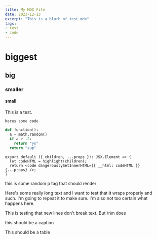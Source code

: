 ```yaml
---
title: My MDX File
date: 2023-12-13
excerpt: "This is a blurb of test.mdx"
tags:
- test
- code
---
```


# biggest

## big

### smaller

#### small

This is a test.

`heres some code`

```python
def function():
  a = math.random()
  if a > .2:
    return "yo"
  return "sup"
```

```tsx
export default ({ children, ...props }): JSX.Element => {
  let codeHTML = highlight(children);
  return <code dangerouslySetInnerHTML={{ __html: codeHTML }} {...props} />;
}
```

<p>this is some random p tag that should render</p>

Here's some really long text and I want to test that it wraps properly and such.
I'm going to repeat it to make sure.
I'm also not too certain what happens here.

This is testing that new lines don't break text. But \n\n does

<MdImage src="/images/og_tldr.jpg">
this should be a caption
</MdImage>

This should be a table

<Table
  header={["First Header", "Second Header"]}
  rows={[
    ["this", "should"],
    ["work", "---"]
  ]}
  caption="testing this caption out"
/>
